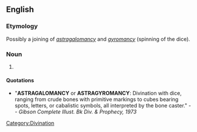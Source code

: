 ==English==

===Etymology===
Possibly a joining of ''[[astragalomancy]]'' and ''[[gyromancy]]'' (spinning of the dice).

===Noun===
{{en-noun|-}}

# {{alternative form of|[[astragalomancy]]}}

====Quotations====
*"'''ASTRAGALOMANCY''' or '''ASTRAGYROMANCY''': Divination with dice, ranging from crude bones with primitive markings to cubes bearing spots, letters, or cabalistic symbols, all interpreted by the bone caster." -- ''Gibson Complete Illust. Bk Div. & Prophecy, 1973''

[[Category:Divination]]